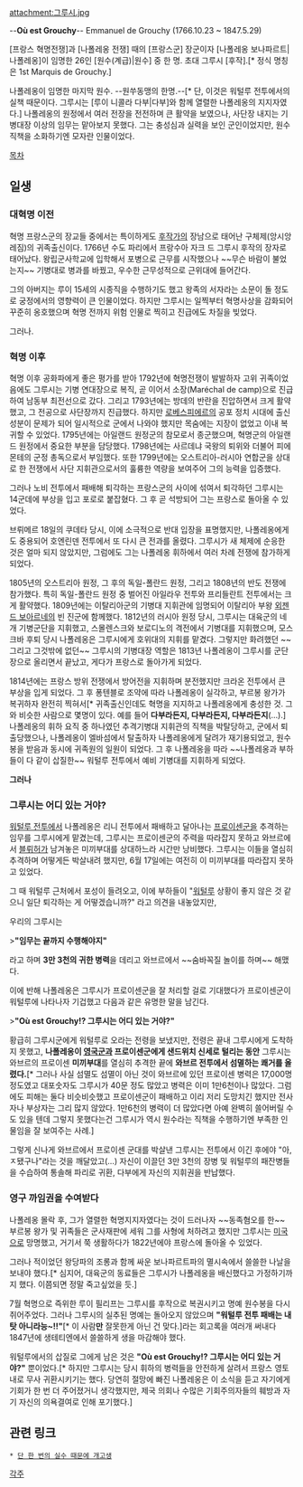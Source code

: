 attachment:그루시.jpg

--'''Où est Grouchy'''--
Emmanuel de Grouchy (1766.10.23 ~ 1847.5.29)

[프랑스 혁명전쟁]과 [나폴레옹 전쟁] 때의 [프랑스군] 장군이자 [나폴레옹 보나파르트|나폴레옹]이 임명한 26인 [원수(계급)|원수] 중 한 명. 초대 그루시 [후작].[* 정식 명칭은 1st Marquis de Grouchy.]

나폴레옹이 임명한 마지막 원수. --원쑤동맹의 한명.--[* 단, 이것은 워털루 전투에서의 실책 때문이다. 그루시는 [루이 니콜라 다부|다부]와 함께 열렬한 나폴레옹의 지지자였다.] 나폴레옹의 원정에서 여러 전장을 전전하며 큰 활약을 보였으나, 사단장 내지는 기병대장 이상의 임무는 맡아보지 못했다. 그는 충성심과 실력을 보인 군인이었지만, 원수 직책을 소화하기엔 모자란 인물이었다.

[[목차]]
== 일생 ==
=== 대혁명 이전 ===
혁명 프랑스군의 장교들 중에서는 특이하게도 [[후작]]가의 장남으로 태어난 구체제(앙시앙 레짐)의 귀족출신이다. 1766년 수도 파리에서 프랑수아 자크 드 그루시 후작의 장자로 태어났다. 왕립군사학교에 입학해서 포병으로 근무를 시작했으나 ~~무슨 바람이 불었는지~~ 기병대로 병과를 바꿨고, 우수한 근무성적으로 근위대에 들어간다. 

그의 아버지는 루이 15세의 시종직을 수행하기도 했고 왕족의 서자라는 소문이 돌 정도로 궁정에서의 영향력이 큰 인물이었다. 하지만 그루시는 일찍부터 혁명사상을 감화되어 꾸준히 옹호했으며 혁명 전까지 위험 인물로 찍히고 진급에도 차질을 빚었다. 

그러나.

=== 혁명 이후 ===
혁명 이후 공화파에게 좋은 평가를 받아 1792년에 혁명전쟁이 발발하자 고위 귀족이었음에도 그루시는 기병 연대장으로 복직, 곧 이어서 소장(Maréchal de camp)으로 진급하여 남동부 최전선으로 갔다. 그리고 1793년에는 방데의 반란을 진압하면서 크게 활약했고, 그 전공으로 사단장까지 진급했다. 하지만 [[로베스피에르]]의  공포 정치 시대에 출신 성분이 문제가 되어 일시적으로 군에서 나와야 했지만 목숨에는 지장이 없었고 이내 복귀할 수 있었다. 1795년에는 아일랜드 원정군의 참모로서 종군했으며, 혁명군의 아일랜드 원정에서 중요한 부분을 담당했다. 1798년에는 사르데냐 국왕의 퇴위와 더불어 피에몬테의 군정 총독으로서 부임했다. 또한 1799년에는 오스트리아-러시아 연합군을 상대로 한 전쟁에서 사단 지휘관으로서의 훌륭한 역량을 보여주어 그의 능력을 입증했다.

그러나 노비 전투에서 패배해 퇴각하는 프랑스군의 사이에 섞여서 퇴각하던 그루시는 14군데에 부상을 입고 포로로 붙잡혔다. 그 후 곧 석방되어 그는 프랑스로 돌아올 수 있었다.

브뤼메르 18일의 쿠데타 당시, 이에 소극적으로 반대 입장을 표명했지만, 나폴레옹에게도 중용되어 호엔린덴 전투에서 또 다시 큰 전과를 올렸다. 그루시가 새 체제에 순응한 것은 얼마 되지 않았지만, 그럼에도 그는 나폴레옹 휘하에서 여러 차례 전쟁에 참가하게 되었다.

1805년의 오스트리아 원정, 그 후의 독일-폴란드 원정, 그리고 1808년의 반도 전쟁에 참가했다. 특히 독일-폴란드 원정 중 벌어진 아일라우 전투와 프리들란트 전투에서는 크게 활약했다. 1809년에는 이탈리아군의 기병대 지휘관에 임명되어 이탈리아 부왕 [[외젠 드 보아르네]]의 빈 진군에 함께했다. 1812년의 러시아 원정 당시, 그루시는 대육군의 네 개 기병군단을 지휘했고, 스몰렌스크와 보로디노의 격전에서 기병대를 지휘했으며, 모스크바 후퇴 당시 나폴레옹은 그루시에게 호위대의 지휘를 맡겼다. 그렇지만 화려했던 ~~그리고 그것밖에 없던~~ 그루시의 기병대장 역할은 1813년 나폴레옹이 그루시를 군단장으로 올리면서 끝났고, 게다가 프랑스로 돌아가게 되었다.

1814년에는 프랑스 방위 전쟁에서 방어전을 지휘하며 분전했지만 크라온 전투에서 큰 부상을 입게 되었다. 그 후 퐁텐블로 조약에 따라 나폴레옹이 실각하고, 부르봉 왕가가 복귀하자 완전히 찍혀서[* 귀족출신인데도 혁명을 지지하고 나폴레옹에게 충성한 것. 그와 비슷한 사람으로 몇명이 있다. 예를 들어 '''다부라든지, 다부라든지, 다부라든지'''(…).] 나폴레옹의 휘하 요직 중 하나였던 추격기병대 지휘관의 직책을 박탈당하고, 군에서 퇴출당했으나, 나폴레옹이 엘바섬에서 탈출하자 나폴레옹에게 달려가 재기용되었고, 원수봉을 받음과 동시에 귀족원의 일원이 되었다. 그 후 나폴레옹을 따라 ~~나폴레옹과 부하들이 다 같이 삽질한~~ 워털루 전투에서 예비 기병대를 지휘하게 되었다.

'''그러나'''

=== '''그루시는 어디 있는 거야?''' ===
[[워털루 전투]]에서 나폴레옹은 리니 전투에서 패배하고 달아나는 [[프로이센]]군을 추격하는 임무를 그루시에게 맡겼는데, 그루시는 프로이센군의 주력을 따라잡지 못하고 와브르에서 [[블뤼허]]가 남겨놓은 미끼부대를 상대하느라 시간만 낭비했다. 그루시는 이들을 열심히 추격하며 어떻게든 박살내려 했지만, 6월 17일에는 여전히 이 미끼부대를 따라잡지 못하고 있었다.

그 때 워털루 근처에서 포성이 들려오고, 이에 부하들이 "[[워털루]] 상황이 좋지 않은 것 같으니 일단 퇴각하는 게 어떻겠습니까?" 라고 의견을 내놓았지만,

우리의 그루시는

>'''"임무는 끝까지 수행해야지"'''

라고 하며 '''3만 3천의 귀한 병력'''을 데리고 와브르에서 ~~숨바꼭질 놀이를 하며~~ 해맸다.

이에 반해 나폴레옹은 그루시가 프로이센군을 잘 처리할 걸로 기대했다가 프로이센군이 워털루에 나타나자 기겁했고 다음과 같은 유명한 말을 남긴다.

>'''"Où est Grouchy!? 그루시는 어디 있는 거야?"'''

황급히 그루시군에게 워털루로 오라는 전령을 보냈지만, 전령은 끝내 그루시에게 도착하지 못했고, '''나폴레옹이 [[영국군]]과 프로이센군에게 샌드위치 신세로 털리는 동안''' 그루시는 와브르의 프로이센 '''미끼부대'''를 열심히 추격한 끝에 '''와브르 전투에서 섬멸하는 쾌거를 올렸다.'''[* 그러나 사실 섬멸도 섬멸이 아닌 것이 와브르에 있던 프로이센 병력은 17,000명 정도였고 대포숫자도 그루시가 40문 정도 많았고 병력은 이미 1만6천이나 많았다. 그럼에도 피해는 둘다 비슷비슷했고 프로이센군이 패배하고 이리 저리 도망치긴 했지만 전사자나 부상자는 그리 많지 않았다. 1만6천의 병력이 더 많았다면 아예 완벽히 쓸어버릴 수도 있을 텐데 그렇지 못했다는건 그루시가 역시 원수라는 직책을 수행하기엔 부족한 인물임을 잘 보여주는 사례.]

그렇게 신나게 와브르에서 프로이센 군대를 박살낸 그루시는 전투에서 이긴 후에야 "아, ㅈ됐구나"라는 것을 깨달았고(…) 자신이 이끌던 3만 3천의 장병 및 워털루의 패잔병들을 수습하여 통솔해 파리로 귀환, 다부에게 자신의 지휘권을 반납했다. 

=== 영구 까임권을 수여받다 ===
나폴레옹 몰락 후, 그가 열렬한 혁명지지자였다는 것이 드러나자 ~~동족혐오를 한~~ 부르봉 왕가 및 귀족들은 군사재판에 세워 그를 사형에 처하려고 했지만 그루시는 [[미국]]으로 망명했고, 거기서 쭉 생활하다가 1822년에야 프랑스에 돌아올 수 있었다. 

그러나 적이었던 왕당파의 조롱과 함께 싸운 보나파르트파의 멸시속에서 쓸쓸한 나날을 보내야 했다.[* 심지어, 대육군의 동료들은 그루시가 나폴레옹을 배신했다고 가정하기까지 했다. 이쯤되면 정말 죽고싶었을 듯.]

7월 혁명으로 즉위한 루이 필리프는 그루시를 후작으로 복권시키고 명예 원수봉을 다시 쥐어주었다. 그러나 그루시의 실추된 명예는 돌아오지 않았으며 '''"워털루 전투 패배는 내 탓 아니라능~!!"'''[* 이 사람'''만''' 잘못한게 아닌 건 맞다.]라는 회고록을 여러개 써내다 1847년에 생테티엔에서 쓸쓸하게 생을 마감해야 했다.

워털루에서의 삽질로 그에게 남은 것은 '''"Où est Grouchy!? 그루시는 어디 있는 거야?"''' 뿐이었다.[* 하지만 그루시는 당시 휘하의 병력들을 안전하게 살려서 프랑스 영토 내로 무사 귀환시키기는 했다. 당연히 절망에 빠진 나폴레옹은 이 소식을 듣고 자기에게 기회가 한 번 더 주어졌거니 생각했지만, 제국 의회나 수많은 기회주의자들의 훼방과 자기 자신의 의욕결여로 인해 포기했다.]

== 관련 링크 ==
 * [[단 한 번의 실수 때문에 개고생]]

[[각주]]
